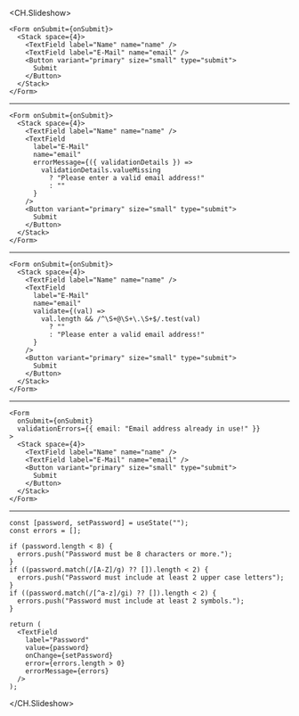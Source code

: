 <CH.Slideshow>

```tsx validation.tsx
<Form onSubmit={onSubmit}>
  <Stack space={4}>
    <TextField label="Name" name="name" />
    <TextField label="E-Mail" name="email" />
    <Button variant="primary" size="small" type="submit">
      Submit
    </Button>
  </Stack>
</Form>
```

---

```tsx validation.tsx focus=7:11
<Form onSubmit={onSubmit}>
  <Stack space={4}>
    <TextField label="Name" name="name" />
    <TextField
      label="E-Mail"
      name="email"
      errorMessage={({ validationDetails }) =>
        validationDetails.valueMissing
          ? "Please enter a valid email address!"
          : ""
      }
    />
    <Button variant="primary" size="small" type="submit">
      Submit
    </Button>
  </Stack>
</Form>
```

---

```tsx validation.tsx focus=7:11
<Form onSubmit={onSubmit}>
  <Stack space={4}>
    <TextField label="Name" name="name" />
    <TextField
      label="E-Mail"
      name="email"
      validate={(val) =>
        val.length && /^\S+@\S+\.\S+$/.test(val)
          ? ""
          : "Please enter a valid email address!"
      }
    />
    <Button variant="primary" size="small" type="submit">
      Submit
    </Button>
  </Stack>
</Form>
```

---

```tsx validation.tsx focus=3
<Form
  onSubmit={onSubmit}
  validationErrors={{ email: "Email address already in use!" }}
>
  <Stack space={4}>
    <TextField label="Name" name="name" />
    <TextField label="E-Mail" name="email" />
    <Button variant="primary" size="small" type="submit">
      Submit
    </Button>
  </Stack>
</Form>
```

---

```tsx realtime.tsx
const [password, setPassword] = useState("");
const errors = [];

if (password.length < 8) {
  errors.push("Password must be 8 characters or more.");
}
if ((password.match(/[A-Z]/g) ?? []).length < 2) {
  errors.push("Password must include at least 2 upper case letters");
}
if ((password.match(/[^a-z]/gi) ?? []).length < 2) {
  errors.push("Password must include at least 2 symbols.");
}

return (
  <TextField
    label="Password"
    value={password}
    onChange={setPassword}
    error={errors.length > 0}
    errorMessage={errors}
  />
);
```

</CH.Slideshow>
